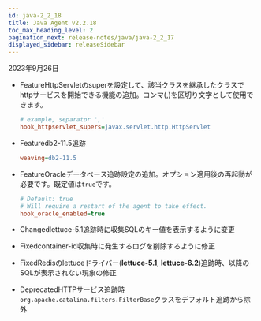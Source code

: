 ```yaml
---
id: java-2_2_18
title: Java Agent v2.2.18
toc_max_heading_level: 2
pagination_next: release-notes/java/java-2_2_17
displayed_sidebar: releaseSidebar
---
```


2023年9月26日

- <Status>Feature</Status>HttpServletのsuperを設定して、該当クラスを継承したクラスでhttpサービスを開始できる機能の追加。コンマ(,)を区切り文字として使用できます。

  ```ini title='whatap.conf'
  # example, separator ','
  hook_httpservlet_supers=javax.servlet.http.HttpServlet
  ```

- <Status>Feature</Status>db2-11.5追跡

  ```ini title='whatap.conf'
  weaving=db2-11.5
  ```

- <Status>Feature</Status>Oracleデータベース追跡設定の追加。オプション適用後の再起動が必要です。既定値は`true`です。

  ```ini title='whatap.conf'
  # Default: true
  # Will require a restart of the agent to take effect.
  hook_oracle_enabled=true
  ```

- <Status>Changed</Status>lettuce-5.1追跡時に収集SQLのキー値を表示するように変更

- <Status>Fixed</Status>container-id収集時に発生するログを削除するように修正

- <Status>Fixed</Status>Redisのlettuceドライバー(<b>lettuce-5.1</b>, <b>lettuce-6.2</b>)追跡時、以降のSQLが表示されない現象の修正

- <Status>Deprecated</Status>HTTPサービス追跡時<code>org.apache.catalina.filters.FilterBase</code>クラスをデフォルト追跡から除外
